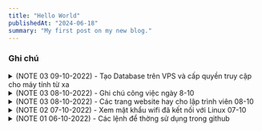 ```yaml
---
title: "Hello World"
publishedAt: "2024-06-18"
summary: "My first post on my new blog."
---
```


### Ghi chú
<details style={{cursor:"pointer"}}>
<summary >(NOTE 03 09-10-2022) - Tạo Database trên VPS và cấp quyền truy cập cho máy tính từ xa</summary>
<div class="description">
#### 1. Cài đặt MySQL trên VPS
    1. Cập nhật hệ thống
    ```bash
    sudo apt update
    sudo apt upgrade
    ```
    2. Cài đặt MySQL nếu chưa có
    ```bash
    sudo apt install mysql-server
    ```
    3. Bảo mật MySQL
    ```bash
    sudo mysql_secure_installation
    ```
#### 2. Tạo database và cấp quyền truy cập cho máy tính từ xa
    1. Đăng nhập vào MySQL
    ```bash
    sudo mysql -u root -p
    ```
    2. Tạo database mới
    ```bash
    CREATE DATABASE ten_csd;
    ```
    3. Tạo user mới
    ```bash
    CREATE USER 'username'@'%' IDENTIFIED BY 'password';
    ```
    4. Cấp quyền cho user mới
    ```bash
    GRANT ALL PRIVILEGES ON ten_csd.* TO 'username'@'%';
    ```
    5. Lưu lại các thay đổi
    ```bash
    FLUSH PRIVILEGES;
    ```
    6. Thoát MySQL
    ```bash
    exit
    ```
#### 3. Cấu hình MySQL cho phép truy cập từ xa`
    1. Mở file cấu hình MySQL
    ```bash
    sudo nano /etc/mysql/mysql.conf.d/mysqld.cnf
    ```
    2. Tìm đến dòng bind-address và sửa thành
    ```bash 
    bind-address = 0.0.0.0
    ```
    3. Lưu lại file và khởi động lại MySQL
    ```bash
    sudo systemctl restart mysql
    ```
#### 4. Mở cổng Mysql trên tường nửa VPS
    1. Mở cổng 3306
    ```bash
    sudo ufw allow 3306
    ```
    2. Kiểm tra lại các cổng đã mở
    ```bash
    sudo ufw status
    ```
#### 5. Kiểm tra kết nối từ xa
    1. Dùng lệnh
    ```bash
    mysql -u username -h ip_address -p
    ```
    - username: là tên user vừa tạo
    - ip_address: là địa chỉ IP của VPS
    2. Dùng ứng dụng hỗ trợ kết nối MySQL như
    - MySQL Workbench
    - DBeaver
    - HeidiSQL
    - Antares SQL
    - Navicat

</div>
</details>

<details style={{cursor:"pointer"}}>
<summary >(NOTE 03 08-10-2022) - Ghi chú công việc ngày 8-10</summary>
<div class="description">
    1. Tạo một project mới với Laravel
    ```bash
    composer create-project --prefer-dist laravel/laravel blog
    ```
    2. Tạo một model mới
    ```bash
    php artisan make:model Post -m
    ```
    3. Tạo một controller mới
    ```bash
    php artisan make:controller PostController
    ```
    4. Tạo một request mới
    ```bash
    php artisan make:request PostRequest
    ```
    5. Tạo một middleware mới
    ```bash
    php artisan make:middleware CheckAge
    ```
### Làm việc với database
    6. Tạo một migration mới
    ```bash
    php artisan make:migration create_posts_table
    ```
    7. Tạo một factory mới
    ```bash
    php artisan make:factory PostFactory
    ```
    8. Tạo một seeder mới
    ```bash
    php artisan make:seeder PostSeeder
    ```
    9. Tạo một resource mới
    ```bash
    php artisan make:resource PostResource
    ```
    

</div>
</details>

<details style={{cursor:"pointer"}}>
<summary >(NOTE 03 08-10-2022) - Các trang website hay cho lập trình viên  08-10</summary>
<div class="description">
    1. [Tổng hợp các tools trong lập trình ](https://it-tools.tech/)
    2. [Tổng hợp các icon svg free ](https://svgmix.com/)
</div>
</details>

<details style={{cursor:"pointer"}}>
<summary >(NOTE 02 07-10-2022) - Xem mật khẩu wifi đã kết nối với Linux 07-10</summary>
<div class="description">
Xem các wifi đã từng kết nối 
```bash 
cd /etc/NetworkManager/system-connections/
ls-a
```
Sử dụng lệnh để hiển thị mật khẩu wifi đang kết nối
```bash
nmcli device wifi show-password
```
</div>
</details>

<details style={{cursor:"pointer"}}>
<summary >(NOTE 01 06-10-2022) - Các lệnh để thờng sử dụng trong github</summary>
<div class="description">
<p>1. Để tạo một repository mới trên github, bạn sử dụng lệnh sau:</p>
```bash
git init
```
<p>2. Để thêm tất cả các file vào staging area, bạn sử dụng lệnh sau:</p>
```bash
git add .
```
<p>3. Để commit các file vào repository, bạn sử dụng lệnh sau:</p>
```bash
git commit -m "First commit"
```
<p>4. Để đồng bộ các thay đổi lên github, bạn sử dụng lệnh sau:</p>
```bash
git push origin master
```
<p>5. Để tạo một nhánh mới, bạn sử dụng lệnh sau:</p>
```bash
git checkout -b feature-branch
```
<p>6. Để chuyển sang một nhánh khác, bạn sử dụng lệnh sau:</p>
```bash
git checkout master
```
<p>7. Để xem lịch sử commit, bạn sử dụng lệnh sau:</p>
```bash
git log
```
<p>8. Để xem trạng thái của các file, bạn sử dụng lệnh sau:</p>
```bash
git status
```
<p>9. Để xem sửa đổi của các file, bạn sử dụng lệnh sau:</p>
```bash
git diff
```
</div>
</details>
